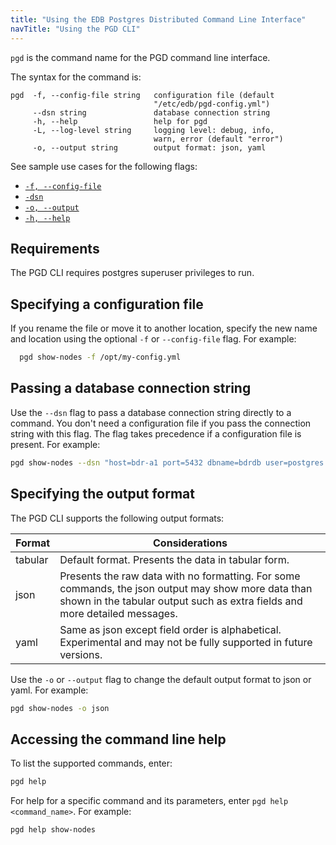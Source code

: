 ```yaml
---
title: "Using the EDB Postgres Distributed Command Line Interface"
navTitle: "Using the PGD CLI"
---
```


`pgd` is the command name for the PGD command line interface.

The syntax for the command is:

```text
pgd  -f, --config-file string   configuration file (default 
                                "/etc/edb/pgd-config.yml")
     --dsn string               database connection string
     -h, --help                 help for pgd
     -L, --log-level string     logging level: debug, info, 
                                warn, error (default "error")
     -o, --output string        output format: json, yaml
```

See sample use cases for the following flags:
- [`-f, --config-file`](#specifying-a-configuration-file)
- [`-dsn`](#passing-a-database-connection-string-directly-to-a-command)
- [`-o, --output`](#specifying-the-output-format)
- [`-h, --help`](#accessing-the-command-line-help)

## Requirements

The PGD CLI requires postgres superuser privileges to run.

## Specifying a configuration file

If you rename the file or move it to another location, specify the new name and location using the optional `-f` or `--config-file` flag. For example:

```sh
  pgd show-nodes -f /opt/my-config.yml
```

## Passing a database connection string 

Use the `--dsn` flag to pass a database connection string directly to a command. You don't need a configuration file if you pass the connection string with this flag. The flag takes precedence if a configuration file is present. For example:

```sh
pgd show-nodes --dsn "host=bdr-a1 port=5432 dbname=bdrdb user=postgres "
```
## Specifying the output format

The PGD CLI supports the following output formats:

| Format  | Considerations |
| ------- | -------------- |
| tabular | Default format. Presents the data in tabular form.|
| json    | Presents the raw data with no formatting. For some commands, the json output may show more data than shown in the tabular output such as extra fields and more detailed messages. |
| yaml    | Same as json except field order is alphabetical. Experimental and may not be fully supported in future versions. |

Use the `-o` or `--output` flag to change the default output format to json or yaml. For example:

```sh
pgd show-nodes -o json
```
## Accessing the command line help

To list the supported commands, enter:

```sh
pgd help
```

For help for a specific command and its parameters, enter `pgd help <command_name>`. For example:

```sh
pgd help show-nodes
```